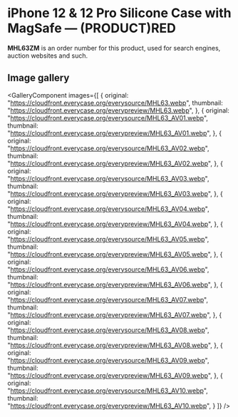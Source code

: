 
# iPhone 12 & 12 Pro Silicone Case with MagSafe — (PRODUCT)RED

<Callout type='info' emoji='👉🏻'>**MHL63ZM** is an order number for this product, used for search engines, auction websites and such.</Callout>

## Image gallery

<GalleryComponent
    images={[
      {
        original: "https://cloudfront.everycase.org/everysource/MHL63.webp",
        thumbnail: "https://cloudfront.everycase.org/everypreview/MHL63.webp",
      },
      {
        original: "https://cloudfront.everycase.org/everysource/MHL63_AV01.webp",
        thumbnail: "https://cloudfront.everycase.org/everypreview/MHL63_AV01.webp",
      },
      {
        original: "https://cloudfront.everycase.org/everysource/MHL63_AV02.webp",
        thumbnail: "https://cloudfront.everycase.org/everypreview/MHL63_AV02.webp",
      },
      {
        original: "https://cloudfront.everycase.org/everysource/MHL63_AV03.webp",
        thumbnail: "https://cloudfront.everycase.org/everypreview/MHL63_AV03.webp",
      },
      {
        original: "https://cloudfront.everycase.org/everysource/MHL63_AV04.webp",
        thumbnail: "https://cloudfront.everycase.org/everypreview/MHL63_AV04.webp",
      },
      {
        original: "https://cloudfront.everycase.org/everysource/MHL63_AV05.webp",
        thumbnail: "https://cloudfront.everycase.org/everypreview/MHL63_AV05.webp",
      },
      {
        original: "https://cloudfront.everycase.org/everysource/MHL63_AV06.webp",
        thumbnail: "https://cloudfront.everycase.org/everypreview/MHL63_AV06.webp",
      },
      {
        original: "https://cloudfront.everycase.org/everysource/MHL63_AV07.webp",
        thumbnail: "https://cloudfront.everycase.org/everypreview/MHL63_AV07.webp",
      },
      {
        original: "https://cloudfront.everycase.org/everysource/MHL63_AV08.webp",
        thumbnail: "https://cloudfront.everycase.org/everypreview/MHL63_AV08.webp",
      },
      {
        original: "https://cloudfront.everycase.org/everysource/MHL63_AV09.webp",
        thumbnail: "https://cloudfront.everycase.org/everypreview/MHL63_AV09.webp",
      },
      {
        original: "https://cloudfront.everycase.org/everysource/MHL63_AV10.webp",
        thumbnail: "https://cloudfront.everycase.org/everypreview/MHL63_AV10.webp",
      }
    ]}
  />
